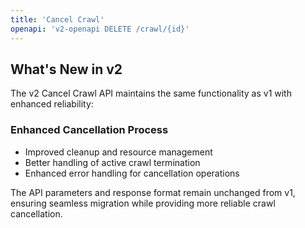 ```yaml
---
title: 'Cancel Crawl'
openapi: 'v2-openapi DELETE /crawl/{id}'
---
```


## What's New in v2

The v2 Cancel Crawl API maintains the same functionality as v1 with enhanced reliability:

### Enhanced Cancellation Process
- Improved cleanup and resource management
- Better handling of active crawl termination
- Enhanced error handling for cancellation operations

The API parameters and response format remain unchanged from v1, ensuring seamless migration while providing more reliable crawl cancellation.
